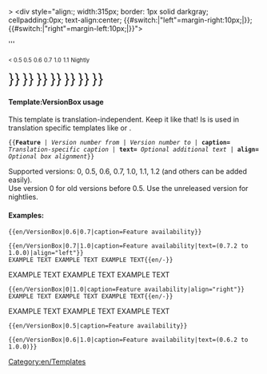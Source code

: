 <includeonly>>
<div style="align:{{{align|center}}}; width:315px; border: 1px solid darkgray; cellpadding:0px; text-align:center; {{#switch:{{{align|}}}|"left"=margin-right:10px;|}}; {{#switch:{{{align|}}}|"right"=margin-left:10px;|}}">
<div>{{{caption}}}''' <span style="color:green">{{{text|}}}</span></div>
<div><span style="font-size:80%; width:30px;"> < 0.5 </span>
<span style="font-size:80%; width:30px;">0.5</span>
<span style="font-size:80%; width:30px;">0.6</span>
<span style="font-size:80%; width:30px;">0.7</span>
<span style="font-size:80%; width:30px;">1.0</span>
<span style="font-size:80%; width:30px;">1.1</span>
<span style="font-size:80%; width:30px;">Nightly</span></div>
<div><span style="font-size:200%; width:30px;">{{en/Checkbox|{{#ifexpr:{{{1}}} < 0.5|yes|no}}}}</span>
<span style="font-size:200%; width:30px;">{{en/Checkbox|{{#ifexpr:({{{1}}} <= 0.5) and (0.5 <= {{{2|99}}})|yes|no}}}}</span>
<span style="font-size:200%; width:30px;">{{en/Checkbox|{{#ifexpr:({{{1}}} <= 0.6) and (0.6 <= {{{2|99}}})|yes|no}}}}</span>
<span style="font-size:200%; width:30px;">{{en/Checkbox|{{#ifexpr:({{{1}}} <= 0.7) and (0.7 <= {{{2|99}}})|yes|no}}}}</span>
<span style="font-size:200%; width:30px;">{{en/Checkbox|{{#ifexpr:({{{1}}} <= 1.0) and (1.0 <= {{{2|99}}})|yes|no}}}}</span>
<span style="font-size:200%; width:30px;">{{en/Checkbox|{{#ifexpr:({{{1}}} <= 1.1) and (1.1 <= {{{2|99}}})|yes|no}}}}</span>
<span style="font-size:200%; width:30px;">{{en/Checkbox|{{#ifexpr:({{{1}}} <= 1.2) and (1.2 <= {{{2|99}}})|yes|no}}}}</span></div></div></includeonly><noinclude>

====Template:VersionBox usage====
This template is translation-independent. Keep it like that! Is is used in translation specific templates like {{en/S|en/Feature}} or {{en/S|en/Feature period}}.

<tt>
<nowiki>{{</nowiki>'''Feature''' | ''Version number from'' | ''Version number to'' | '''caption=''' ''Translation-specific caption'' | '''text=''' ''Optional additional text'' | '''align=''' ''Optional box alignment''<nowiki>}}</nowiki>
</tt>

Supported versions: 0, 0.5, 0.6, 0.7, 1.0, 1.1, 1.2 (and others can be added easily).<br/>
Use version 0 for old versions before 0.5. Use the unreleased version for nightlies.

====Examples:====
<pre>{{en/VersionBox|0.6|0.7|caption=Feature availability}}</pre>
{{en/VersionBox|0.6|0.7|caption=Feature availability}}

<pre>{{en/VersionBox|0.7|1.0|caption=Feature availability|text=(0.7.2 to 1.0.0)|align="left"}}
EXAMPLE TEXT EXAMPLE TEXT EXAMPLE TEXT{{en/-}}</pre>
{{en/VersionBox|0.7|1.0|caption=Feature availability|text=(0.7.2 to 1.0.0)|align="left"}}
EXAMPLE TEXT EXAMPLE TEXT EXAMPLE TEXT{{en/-}}

<pre>{{en/VersionBox|0|1.0|caption=Feature availability|align="right"}}
EXAMPLE TEXT EXAMPLE TEXT EXAMPLE TEXT{{en/-}}</pre>
{{en/VersionBox|0|1.0|caption=Feature availability|align="right"}}
EXAMPLE TEXT EXAMPLE TEXT EXAMPLE TEXT{{en/-}}

<pre>{{en/VersionBox|0.5|caption=Feature availability}}</pre>
{{en/VersionBox|0.5|caption=Feature availability}}

<pre>{{en/VersionBox|0.6|1.0|caption=Feature availability|text=(0.6.2 to 1.0.0)}}</pre>
{{en/VersionBox|0.6|1.0|caption=Feature availability|text=(0.6.2 to 1.0.0)}}


[[Category:en/Templates]]
</noinclude>